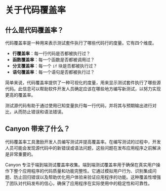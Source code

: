 # 关于代码覆盖率

## 什么是代码覆盖率？

代码覆盖率是一种用来表示测试套件执行了哪些代码行的度量。它有四个维度。

- **行覆盖率**：每一行代码是否都被执行过？
- **函数覆盖率**：每一个函数是否都被调用过？
- **分支覆盖率**：每一个 `if` 块是否都被执行过？
- **语句覆盖率**：每一个语句是否都被执行过？

简单来说，代码覆盖率提供了一种可视化的度量，用来显示测试套件执行了哪些源代码。此信息可以帮助软件开发人员确定应该在哪些地方编写新测试，以努力实现更高的覆盖率。

测试源代码有助于通过使用已知变量执行每一行代码，并将其与预期输出进行对比，从而防止错误和语法错误。

## Canyon 带来了什么？

代码覆盖率工具激励开发人员编写测试并提高覆盖率。在编写测试的过程中，开发人员可能会发现源代码中的新错误或语法问题，这些问题在发布应用程序之前解决是非常重要的。


Canyon 专注于端到端测试覆盖率收集。端到端测试覆盖率用于确保在真实用户操作下整个应用程序的代码质量和功能完整性。它通过模拟用户行为、识别集成问题、防止回归错误以及帮助优化用户体验来验证应用程序的功能。这种覆盖性增强了团队对代码发布的信心，确保了应用程序在实际使用中的稳定性和可靠性。
